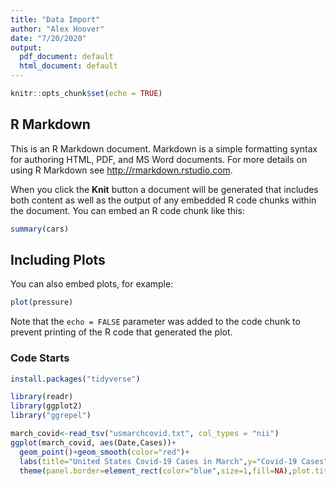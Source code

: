 ```yaml
---
title: "Data Import"
author: "Alex Hoover"
date: "7/20/2020"
output:
  pdf_document: default
  html_document: default
---
```


```r
knitr::opts_chunk$set(echo = TRUE)
```

## R Markdown

This is an R Markdown document. Markdown is a simple formatting syntax for authoring HTML, PDF, and MS Word documents. For more details on using R Markdown see <http://rmarkdown.rstudio.com>.

When you click the **Knit** button a document will be generated that includes both content as well as the output of any embedded R code chunks within the document. You can embed an R code chunk like this:

```r
summary(cars)
```

## Including Plots

You can also embed plots, for example:

```r
plot(pressure)
```

Note that the `echo = FALSE` parameter was added to the code chunk to prevent printing of the R code that generated the plot.

### Code Starts
```r
install.packages("tidyverse")
```


```r
library(readr)
library(ggplot2)
library("ggrepel")
```
```r
march_covid<-read_tsv("usmarchcovid.txt", col_types = "nii")
ggplot(march_covid, aes(Date,Cases))+
  geom_point()+geom_smooth(color="red")+ 
  labs(title="United States Covid-19 Cases in March",y="Covid-19 Cases", x="Days of March")+scale_x_continuous(breaks=seq(1,31,1))+scale_y_continuous(breaks=seq(0,190000,10000))+
  theme(panel.border=element_rect(color="blue",size=1,fill=NA),plot.title=element_text(hjust=0.5),panel.grid.major.x=element_blank(), panel.grid.minor.x=element_blank())+geom_text_repel(data=march_covid,aes(label=Cases))
```






